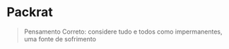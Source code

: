 # Packrat

> Pensamento Correto: considere tudo e todos como impermanentes, uma fonte de sofrimento
